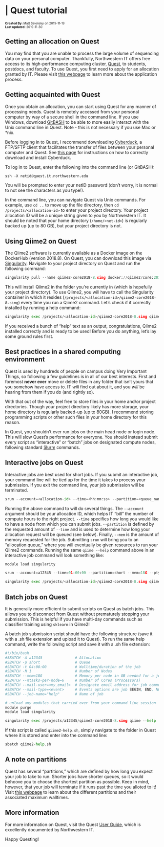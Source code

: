 # | Quest tutorial
<font size="1">**Created By:** Matt Selensky on 2019-11-19 </br>
**Last updated:** 2019-11-30 </font>

<h2>Getting an allocation on Quest</h2>

You may find that you are unable to process the large volume of sequencing data on your personal computer. Thankfully, Northwestern IT offers free access to its high-performance computing cluster, [Quest](https://www.it.northwestern.edu/research/user-services/quest/), to students, postdocs, and faculty. To use Quest, you first need to apply for an allocation granted by IT. Please visit [this webpage](https://www.it.northwestern.edu/research/user-services/quest/allocation-guidelines.html) to learn more about the application process.

## Getting acquainted with Quest

Once you obtain an allocation, you can start using Quest for any manner of processing needs. Quest is remotely accessed from your personal computer by way of a secure shell in the command line. If you use Windows, download [GitBASH](https://gitforwindows.org/) to be able to more easily interact with the Unix command line in Quest. Note - this is not necessary if you use Mac or *nix.

Before logging in to Quest, I recommend downloading [Cyberduck](https://cyberduck.io/), a FTP/SFTP client that facilitates the transfer of files between your personal computer and Quest. See [this page](https://kb.northwestern.edu/internal/70521) for instructions on how to correctly download and install Cyberduck.

To log in to Quest, enter the following into the command line (or GitBASH):

```python
ssh -X netid@quest.it.northwestern.edu
```

You will be prompted to enter your netID password (don't worry, it is normal to not see the characters as you type!).

In the command line, you can navigate Quest via Unix commands. For example, use ```cd ..``` to move up the file directory, then ```cd /projects/<allocation-id>``` to enter your project directory. Your project allocation ID will be a unique string given to you by Northwestern IT. It should be noted that your home directory (```/home/<net-id>```) is regularly backed up (up to 80 GB), but your project directory is not.

## Using Qiime2 on Quest

The Qiime2 software is currently available as a Docker image on the DockerHub (version 2018.8). On Quest, you can download this image via [Singularity](https://kb.northwestern.edu/using-singularity-on-quest). Navigate to your project directory on Quest and run the following command:

```python
singularity pull --name qiime2-core2018-8.simg docker://qiime2/core:2018.8
```

This will install Qiime2 in the folder you're currently in (which is hopefully your project directory). To use Qiime2, you will have to call the Singularity container in which it resides (```/projects/<allocation-id>/qiime2-core2018-8.simg```) every time you run a Qiime2 command. Let's check if it correctly installed by running a help command:

```python
singularity exec /projects/<allocation-id>/qiime2-core2018-8.simg qiime --help
```

If you received a bunch of "help" text as an output, congratulations, Qiime2 installed correctly and is ready to be used! Before you do anything, let's lay some ground rules first.

## Best practices in a shared computing environment

Quest is used by hundreds of people on campus doing Very Important Things, so following a few guidelines is in all of our best interests. First and foremost **never ever** move or delete files in any folder that isn't yours that you somehow have access to. IT *will* find out about it, and you *will* be hearing from them if you do (and rightly so). 

With that out of the way, feel free to store files in your home and/or project directories. Though your project directory likely has more storage, your home directory is regularly backed-up (up to 80GB). I recommend storing programming scripts or other such files in your home directory for this reason.

In Quest, you shouldn't ever run jobs on the main head node or login node. This will slow Quest's performance for everyone. You should instead submit every script as "interactive" or "batch" jobs on designated compute nodes, following standard [Slurm](https://slurm.schedmd.com/) commands. 

## Interactive jobs on Quest

Interactive jobs are best used for short jobs. If you submit an interactive job, your command line will be tied up for the time it takes to process your submission. If you exit the command line, your job submission will be terminated. 

```python
srun --account=<allocation-id> --time=<hh:mm:ss> --partition=<queue_name> --mem=<memory per node>G --pty bash -l
```

Running the above command to will do several things. The ```--account``` argument should be your allocation ID, which helps IT "bill" the number of compute hours to the right project. ```--time``` specifies how long you would like to have a node from which you can submit jobs. ```--partition``` is defined by the requested amount of ```--time``` and is used to determine how long your allocation request will be queued (see below). Finally, ```--mem``` is the amount of memory requested for the job. Submitting ```srun``` will bring you to an "allocation queue," where you will eventually be given resources to run your Qiime2 commands. Running the same ```qiime --help``` command above in an interactive job command will look something like:

```python
module load singularity

srun --account=a12345 --time=01:00:00 --partition=short --mem=18G --pty bash -l 

singularity exec /projects/<allocation-id>/qiime2-core2018-8.simg qiime --help
```

## Batch jobs on Quest

It is generally more efficient to submit scripts on Quest as batch jobs. This allows you to disconnect from Quest without prematurely stopping your submission. This is helpful if you have multi-day commands such as classifier training using ```sklearn``` in Qiime2!

A batch job submission script should have the following structure (save it with a .sh file extension and upload it to Quest). To run the same help command, write the following script and save it with a .sh file extension:

```python
#!/bin/bash
#SBATCH -A a12345               # Allocation
#SBATCH -p short                # Queue
#SBATCH -t 04:00:00             # Walltime/duration of the job
#SBATCH -N 1                    # Number of Nodes
#SBATCH --mem=18G               # Memory per node in GB needed for a job. Also see --mem-per-cpu
#SBATCH --ntasks-per-node=6     # Number of Cores (Processors)
#SBATCH --mail-user=<my_email>  # Designate email address for job communications
#SBATCH --mail-type=<event>     # Events options are job BEGIN, END, NONE, FAIL, REQUEUE
#SBATCH --job-name="help"       # Name of job

# unload any modules that carried over from your command line session
module purge
module load singularity

singularity exec /projects/a12345/qiime2-core2018-8.simg qiime --help
```

If this script is called ```qiime2-help.sh```, simply navigate to the folder in Quest where it is stored and enter into the command line:
```python
sbatch qiime2-help.sh
```

## A note on partitions

Quest has several "partitions," which are defined by how long you expect your job to take to run. Shorter jobs have shorter queues, so it would behoove you to choose the shortest partition as possible. Keep in mind, however, that your job will terminate if it runs past the time you alloted to it! Visit [this webpage](https://kb.northwestern.edu/quest-partitions-queues) to learn about the different partitions and their associated maximum walltimes.

## More information
For more information on Quest, visit the Quest [User Guide](https://kb.northwestern.edu/quest), which is excellently documented by Northwestern IT.

Happy Questing!
